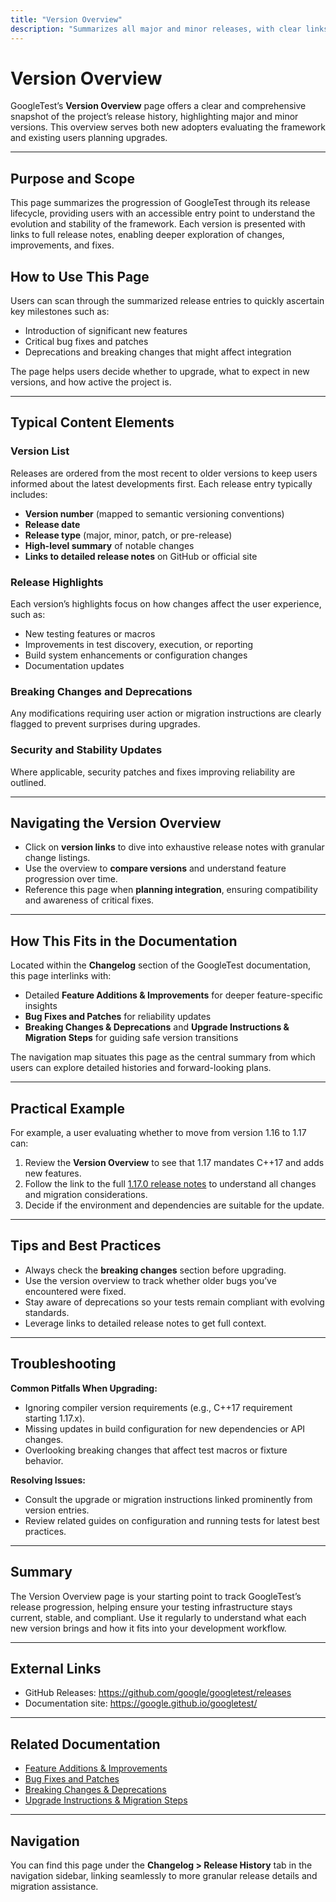 ```yaml
---
title: "Version Overview"
description: "Summarizes all major and minor releases, with clear links to full release notes. Provides a snapshot for new adopters and those considering upgrades, highlighting the project's progression and major milestones."
---
```


# Version Overview

GoogleTest’s **Version Overview** page offers a clear and comprehensive snapshot of the project’s release history, highlighting major and minor versions. This overview serves both new adopters evaluating the framework and existing users planning upgrades.

---

## Purpose and Scope
This page summarizes the progression of GoogleTest through its release lifecycle, providing users with an accessible entry point to understand the evolution and stability of the framework. Each version is presented with links to full release notes, enabling deeper exploration of changes, improvements, and fixes.

## How to Use This Page
Users can scan through the summarized release entries to quickly ascertain key milestones such as:

- Introduction of significant new features
- Critical bug fixes and patches
- Deprecations and breaking changes that might affect integration

The page helps users decide whether to upgrade, what to expect in new versions, and how active the project is.

---

## Typical Content Elements

### Version List
Releases are ordered from the most recent to older versions to keep users informed about the latest developments first. Each release entry typically includes:

- **Version number** (mapped to semantic versioning conventions)
- **Release date**
- **Release type** (major, minor, patch, or pre-release)
- **High-level summary** of notable changes
- **Links to detailed release notes** on GitHub or official site

### Release Highlights
Each version’s highlights focus on how changes affect the user experience, such as:

- New testing features or macros
- Improvements in test discovery, execution, or reporting
- Build system enhancements or configuration changes
- Documentation updates

### Breaking Changes and Deprecations
Any modifications requiring user action or migration instructions are clearly flagged to prevent surprises during upgrades.

### Security and Stability Updates
Where applicable, security patches and fixes improving reliability are outlined.

---

## Navigating the Version Overview

- Click on **version links** to dive into exhaustive release notes with granular change listings.
- Use the overview to **compare versions** and understand feature progression over time.
- Reference this page when **planning integration**, ensuring compatibility and awareness of critical fixes.

---

## How This Fits in the Documentation

Located within the **Changelog** section of the GoogleTest documentation, this page interlinks with:

- Detailed **Feature Additions & Improvements** for deeper feature-specific insights
- **Bug Fixes and Patches** for reliability updates
- **Breaking Changes & Deprecations** and **Upgrade Instructions & Migration Steps** for guiding safe version transitions

The navigation map situates this page as the central summary from which users can explore detailed histories and forward-looking plans.

---

## Practical Example
For example, a user evaluating whether to move from version 1.16 to 1.17 can:

1. Review the **Version Overview** to see that 1.17 mandates C++17 and adds new features.
2. Follow the link to the full [1.17.0 release notes](https://github.com/google/googletest/releases/tag/v1.17.0) to understand all changes and migration considerations.
3. Decide if the environment and dependencies are suitable for the update.

---

## Tips and Best Practices

- Always check the **breaking changes** section before upgrading.
- Use the version overview to track whether older bugs you’ve encountered were fixed.
- Stay aware of deprecations so your tests remain compliant with evolving standards.
- Leverage links to detailed release notes to get full context.

---

## Troubleshooting

**Common Pitfalls When Upgrading:**

- Ignoring compiler version requirements (e.g., C++17 requirement starting 1.17.x).
- Missing updates in build configuration for new dependencies or API changes.
- Overlooking breaking changes that affect test macros or fixture behavior.

**Resolving Issues:**

- Consult the upgrade or migration instructions linked prominently from version entries.
- Review related guides on configuration and running tests for latest best practices.

---

## Summary
The Version Overview page is your starting point to track GoogleTest’s release progression, helping ensure your testing infrastructure stays current, stable, and compliant. Use it regularly to understand what each new version brings and how it fits into your development workflow.

---

## External Links

- GitHub Releases: https://github.com/google/googletest/releases
- Documentation site: https://google.github.io/googletest/

---

## Related Documentation
- [Feature Additions & Improvements](/changelog/release-history/feature-additions)
- [Bug Fixes and Patches](/changelog/release-history/bug-fixes-patches)
- [Breaking Changes & Deprecations](/changelog/migrations-upgrades/breaking-changes)
- [Upgrade Instructions & Migration Steps](/changelog/migrations-upgrades/upgrade-instructions)

---

## Navigation

You can find this page under the **Changelog > Release History** tab in the navigation sidebar, linking seamlessly to more granular release details and migration assistance.

